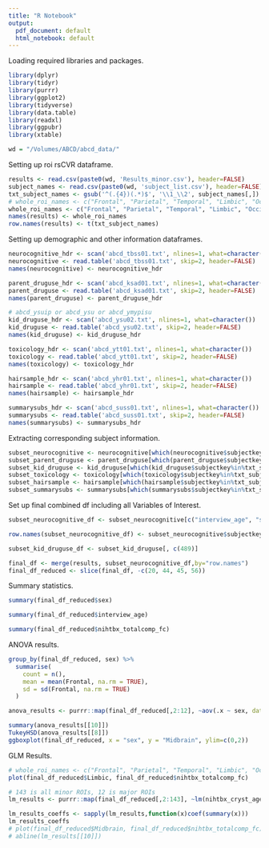 ```yaml
---
title: "R Notebook"
output:
  pdf_document: default
  html_notebook: default
---
```


Loading required libraries and packages.

```r
library(dplyr)
library(tidyr)
library(purrr)
library(ggplot2)
library(tidyverse)
library(data.table)
library(readxl)
library(ggpubr)
library(xtable)

wd = "/Volumes/ABCD/abcd_data/"
```

Setting up roi rsCVR dataframe.

```r
results <- read.csv(paste0(wd, 'Results_minor.csv'), header=FALSE)
subject_names <- read.csv(paste0(wd, 'subject_list.csv'), header=FALSE)
txt_subject_names <- gsub('^(.{4})(.*)$', '\\1_\\2', subject_names[,])
# whole_roi_names <- c("Frontal", "Parietal", "Temporal", "Limbic", "Occipital", "Insula", "BasalGanglia", "Thalamus", "BasalForebrain", "Midbrain", "Cerebellum")
whole_roi_names <- c("Frontal", "Parietal", "Temporal", "Limbic", "Occipital", "Insula", "BasalGanglia", "Thalamus", "BasalForebrain", "Midbrain", "Cerebellum", "SFG", "SFG_PFC", "SFG_pole", "MFG", "MFG_DPFC", "IFG_opercularis", "IFG_orbitalis", "IFG_triangularis", "LFOG", "MFOG", "RG", "PoCG", "PrCG", "SPG", "SMG", "AG", "PrCu", "STG", "STG_pole", "MTG", "MTG_pole", "ITG", "PHG", "ENT", "FuG", "SOG", "MOG", "IOG", "Cu", "LG", "rostral_ACC", "subcallosal_ACC", "subgenual_ACC", "dorsal_ACC", "PCC", "Insula_minor", "Amygdala", "Hippocampus", "Caudate", "Putamen", "GP", "Thalamus_minor", "Hypothalamus", "AnteriorBasalForebrain", "NucleusAccumbens", "RedNucleus", "SubstantiaNigra", "CerebellumGM", "CP", "Midbrain_minor", "CST", "SCP", "MCP", "PCT", "ICP", "ML", "Pons_minor", "Medulla_minor", "ACR", "SCR", "PCR", "GCC", "BCC", "SCC", "PVWl", "ALIC", "PLIC", "RLIC", "EC", "CGC", "CGH", "FxST", "Fx", "IFO", "PTR", "SS", "SFO", "SLF", "Cl", "PosteriorBasalForebrain", "Mammillary", "OpticTract", "PVWa", "PVWp", "SFWM", "SFWMPFC", "SFWMpole", "MFWM", "MFWM_DPFC", "IFWM_opercularis", "IFWM_orbitalis", "IFWM_triangularis", "LFOWM", "MFOWM", "FGWM", "PoCWM", "PrCWM", "SPWM", "SMWM", "AGWM", "PrCuWM", "STWM", "STWM_pole", "MTWM", "MTWM_pole", "ITWM", "FuWM", "SOWM", "MOWM", "IOWM", "CuWM", "LGWM", "rostralWM_ACC", "subcallosalWM_ACC", "subgenualWM_ACC", "dorsalWM_ACC", "PCCWM", "CerebellumWM", "MCP_cb", "ICP_cb", "FrontSul", "CentralSul", "SylFrontSul", "SylTempSul", "SylParieSul", "ParietSul", "CinguSul", "OcciptSul", "TempSul", "Chroid_LVetc", "ECC", "ECSAnterior", "ECSPosterior")
names(results) <- whole_roi_names
row.names(results) <- t(txt_subject_names)
```

Setting up demographic and other information dataframes.

```r
neurocognitive_hdr <- scan('abcd_tbss01.txt', nlines=1, what=character())
neurocognitive <- read.table('abcd_tbss01.txt', skip=2, header=FALSE)
names(neurocognitive) <- neurocognitive_hdr

parent_druguse_hdr <- scan('abcd_ksad01.txt', nlines=1, what=character())
parent_druguse <- read.table('abcd_ksad01.txt', skip=2, header=FALSE)
names(parent_druguse) <- parent_druguse_hdr

# abcd_ysuip or abcd_ysu or abcd_ymypisu
kid_druguse_hdr <- scan('abcd_ysu02.txt', nlines=1, what=character())
kid_druguse <- read.table('abcd_ysu02.txt', skip=2, header=FALSE)
names(kid_druguse) <- kid_druguse_hdr

toxicology_hdr <- scan('abcd_ytt01.txt', nlines=1, what=character())
toxicology <- read.table('abcd_ytt01.txt', skip=2, header=FALSE)
names(toxicology) <- toxicology_hdr

hairsample_hdr <- scan('abcd_yhr01.txt', nlines=1, what=character())
hairsample <- read.table('abcd_yhr01.txt', skip=2, header=FALSE)
names(hairsample) <- hairsample_hdr

summarysubs_hdr <- scan('abcd_suss01.txt', nlines=1, what=character())
summarysubs <- read.table('abcd_suss01.txt', skip=2, header=FALSE)
names(summarysubs) <- summarysubs_hdr
```

Extracting corresponding subject information.

```r
subset_neurocognitive <- neurocognitive[which(neurocognitive$subjectkey%in%txt_subject_names), ]
subset_parent_druguse <- parent_druguse[which(parent_druguse$subjectkey%in%txt_subject_names & parent_druguse$eventname=="baseline_year_1_arm_1"), ]
subset_kid_druguse <- kid_druguse[which(kid_druguse$subjectkey%in%txt_subject_names), ]
subset_toxicology <- toxicology[which(toxicology$subjectkey%in%txt_subject_names & toxicology$eventname=="baseline_year_1_arm_1"), ]
subset_hairsample <- hairsample[which(hairsample$subjectkey%in%txt_subject_names & hairsample$eventname=="baseline_year_1_arm_1"), ]
subset_summarysubs <- summarysubs[which(summarysubs$subjectkey%in%txt_subject_names & summarysubs$eventname=="baseline_year_1_arm_1"), ]
```

Set up final combined df including all Variables of Interest.

```r
subset_neurocognitive_df <- subset_neurocognitive[c("interview_age", "sex", "nihtbx_totalcomp_fc", "nihtbx_fluidcomp_agecorrected", "nihtbx_totalcomp_agecorrected", "nihtbx_cryst_agecorrected")]

row.names(subset_neurocognitive_df) <- subset_neurocognitive$subjectkey

subset_kid_druguse_df <- subset_kid_druguse[, c(489)]

final_df <- merge(results, subset_neurocognitive_df,by="row.names")
final_df_reduced <- slice(final_df, -c(20, 44, 45, 56))
```

Summary statistics.

```r
summary(final_df_reduced$sex)

summary(final_df_reduced$interview_age)

summary(final_df_reduced$nihtbx_totalcomp_fc)
```
ANOVA results.

```r
group_by(final_df_reduced, sex) %>%
  summarise(
    count = n(),
    mean = mean(Frontal, na.rm = TRUE),
    sd = sd(Frontal, na.rm = TRUE)
  )

anova_results <- purrr::map(final_df_reduced[,2:12], ~aov(.x ~ sex, data = final_df_reduced))

summary(anova_results[[10]])
TukeyHSD(anova_results[[8]])
ggboxplot(final_df_reduced, x = "sex", y = "Midbrain", ylim=c(0,2))
```

GLM Results.

```r
# whole_roi_names <- c("Frontal", "Parietal", "Temporal", "Limbic", "Occipital", "Insula", "BasalGanglia", "Thalamus")
plot(final_df_reduced$Limbic, final_df_reduced$nihtbx_totalcomp_fc)
```
```r
# 143 is all minor ROIs, 12 is major ROIs
lm_results <- purrr::map(final_df_reduced[,2:143], ~lm(nihtbx_cryst_agecorrected ~ .x, na.action=na.omit, data = final_df_reduced))

lm_results_coeffs <- sapply(lm_results,function(x)coef(summary(x)))
lm_results_coeffs
# plot(final_df_reduced$Midbrain, final_df_reduced$nihtbx_totalcomp_fc)
# abline(lm_results[[10]])
```
